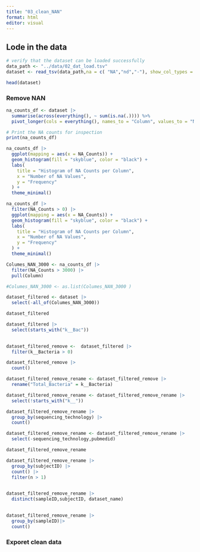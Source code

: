 ```yaml
---
title: "03_clean_NAN"
format: html
editor: visual
---
```


## Lode in the data

```r
# verify that the dataset can be loaded successfully
data_path <- "../data/02_dat_load.tsv"
dataset <- read_tsv(data_path,na = c( "NA","nd","-"), show_col_types = FALSE)
```

```r
head(dataset)
```

### Remove NAN

```r
na_counts_df <- dataset |> 
  summarise(across(everything(), ~ sum(is.na(.)))) %>%
  pivot_longer(cols = everything(), names_to = "Column", values_to = "NA_Counts")

# Print the NA counts for inspection
print(na_counts_df)

```

```r

na_counts_df |> 
  ggplot(mapping = aes(x = NA_Counts)) +
  geom_histogram(fill = "skyblue", color = "black") +
  labs(
    title = "Histogram of NA Counts per Column",
    x = "Number of NA Values",
    y = "Frequency"
  ) +
  theme_minimal()
```

```r
na_counts_df |> 
  filter(NA_Counts > 0) |> 
  ggplot(mapping = aes(x = NA_Counts)) +
  geom_histogram(fill = "skyblue", color = "black") +
  labs(
    title = "Histogram of NA Counts per Column",
    x = "Number of NA Values",
    y = "Frequency"
  ) +
  theme_minimal()
```

```r
Columes_NAN_3000 <- na_counts_df |> 
  filter(NA_Counts > 3000) |> 
  pull(Column)
```

```r
#Columes_NAN_3000 <- as.list(Columes_NAN_3000 )

```

```r
dataset_filtered <- dataset |> 
  select(-all_of(Columes_NAN_3000))
```

```r
dataset_filtered 
```

```r
dataset_filtered |> 
  select(starts_with("k__Bac"))
  
```

```r
dataset_filtered_remove <-  dataset_filtered |> 
  filter(k__Bacteria > 0)

dataset_filtered_remove |> 
  count()
```

```r
dataset_filtered_remove_rename <- dataset_filtered_remove |> 
  rename("Total_Bacteria" = k__Bacteria)
```

```r
dataset_filtered_remove_rename <- dataset_filtered_remove_rename |> 
  select(!starts_with("k__"))
```

```r
dataset_filtered_remove_rename |> 
  group_by(sequencing_technology) |> 
  count()
```

```r
dataset_filtered_remove_rename <- dataset_filtered_remove_rename |> 
  select(-sequencing_technology,pubmedid)
```

```r
dataset_filtered_remove_rename
```

```r
dataset_filtered_remove_rename |> 
  group_by(subjectID) |> 
  count() |> 
  filter(n > 1)
  
```

```r
dataset_filtered_remove_rename |> 
  distinct(sampleID,subjectID, dataset_name) 
  
```

```r
dataset_filtered_remove_rename |> 
  group_by(sampleID)|> 
  count()
```

### Exporet clean data
